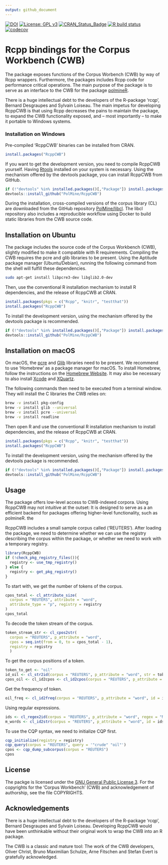 ```yaml
---
output: github_document
---
```


[![DOI](https://zenodo.org/badge/DOI/10.5281/zenodo.5939368.svg)](https://doi.org/10.5281/zenodo.5939368)
[![License: GPL v3](http://img.shields.io/badge/License-GPLv3-blue.svg)](https://www.gnu.org/licenses/gpl-3.0)
[![CRAN\_Status\_Badge](http://www.r-pkg.org/badges/version/RcppCWB)](https://cran.r-project.org/package=RcppCWB)
[![R build status](https://github.com/PolMine/RcppCWB/workflows/R-CMD-check/badge.svg)](https://github.com/PolMine/RcppCWB/actions)
[![codecov](https://codecov.io/gh/PolMine/RcppCWB/branch/master/graph/badge.svg)](https://codecov.io/gh/PolMine/RcppCWB/branch/master)


# Rcpp bindings for the Corpus Workbench (CWB)

The package exposes functions of the Corpus Worbench (CWB) by way of Rcpp wrappers. Furthermore, the packages includes Rcpp code for performance critical operations. The main purpose of the package is to serve as an interface to the CWB for the package [polmineR](https://CRAN.R-project.org/package=RcppCWB).

There is a huge intellectual debt to the developers of the R-package 'rcqp', Bernard Desgraupes and Sylvain Loiseau. The main impetus for developing RcppCWB is that using Rcpp decreases the pains to maintain the package, to expand the CWB functionality exposed, and -- most importantly -- to make it portable to Windows systems.


### Installation on Windows

Pre-compiled 'RcppCWB' binaries can be installed from CRAN.

```r
install.packages("RcppCWB")
```

If you want to get the development version, you need to compile RcppCWB yourself. Having [Rtools](https://cran.r-project.org/bin/windows/Rtools/) installed on your system is necessary. Using the mechanism offered by the devtools package, you can install RcppCWB from GitHub.

```r
if (!"devtools" %in% installed.packages()[,"Package"]) install.packages("devtools")
devtools::install_github("PolMine/RcppCWB")
```

During the installation, cross-compiled versions of the corpus library (CL) are downloaded from the GitHub repository [PolMine/libcl](https://github.com/PolMine/libcl). The libcl repository also includes a reproducible workflow using Docker to build static libraries from the CWB source code.


## Installation on Ubuntu

The package includes the source code of the Corpus Workbench (CWB), slightly modified to make it compatible with R requirements. Compiling the CWB requires the pcre and glib libraries to be present. Using the Aptitude package manager (Ubuntu/Debian), running the following command from the shell will fulfill these dependencies.

```sh
sudo apt-get install libpcre3-dev libglib2.0-dev
```

Then, use the conventional R installation mechanism to install R dependencies, and the release of RcppCWB at CRAN.

```r
install.packages(pkgs = c("Rcpp", "knitr", "testthat"))
install.packages("RcppCWB")
```

To install the development version, using the mechanism offered by the devtools package is recommended.

```r
if (!"devtools" %in% installed.packages()[,"Package"]) install.packages("devtools")
devtools::install_github("PolMine/RcppCWB")
```


## Installation on macOS

On macOS, the [pcre](http://www.pcre.org/) and [Glib](https://docs.gtk.org/glib) libraries need to be present. We recommend to use 'Homebrew' as a package manager for macOS. To install Homebrew, follow the instructions on the [Homebrew Website](https://brew.sh/index_de.html). It may also be necessary to also install [Xcode](https://developer.apple.com/xcode/) and [XQuartz](https://www.xquartz.org).

The following commands then need to be executed from a terminal window. They will install the C libraries the CWB relies on:

```sh
brew -v install pkg-config
brew -v install glib --universal
brew -v install pcre --universal
brew -v install readline
```

Then open R and use the conventional R installation mechanism to install dependencies, and the release of RcppCWB at CRAN.

```r
install.packages(pkgs = c("Rcpp", "knitr", "testthat"))
install.packages("RcppCWB")
```

To install the development version, using the mechanism offered by the devtools package is recommended.

```r
if (!"devtools" %in% installed.packages()[,"Package"]) install.packages("devtools")
devtools::install_github("PolMine/RcppCWB")
```


## Usage

The package offers low-level access to CWB-indexed corpora. Using RcppCWB may not intuitive at the outset: It is designed to serve as a an efficient backend for packages offering higher-level functionality, such as polmineR. the 

RcppCWB includes a small sample corpus called ('REUTERS'). After loading the package, we need to determine whether we can use the registry describing the corpus within the package, or whether we need to work with a temporary registry.

```r
library(RcppCWB)
if (!check_pkg_registry_files()){
  registry <- use_tmp_registry()
} else {
  registry <- get_pkg_registry()
} 
```

To start with, we get the number of tokens of the corpus.

```r
cpos_total <- cl_attribute_size(
  corpus = "REUTERS", attribute = "word",
  attribute_type = "p", registry = registry
)
cpos_total
```

To decode the token stream of the corpus.

```r
token_stream_str <- cl_cpos2str(
  corpus = "REUTERS", p_attribute = "word",
  cpos = seq.int(from = 0, to = cpos_total - 1),
  registry = registry
  )
```

To get the corpus positions of a token.

```r
token_to_get <- "oil"
id_oil <- cl_str2id(corpus = "REUTERS", p_attribute = "word", str = token_to_get)
cpos_oil <- cl_id2cpos <- cl_id2cpos(corpus = "REUTERS", p_attribute = "word", id = id_oil)
```

Get the frequency of token.

```r
oil_freq <- cl_id2freq(corpus = "REUTERS", p_attribute = "word", id = id_oil)
```

Using regular expressions.

```r
ids <- cl_regex2id(corpus = "REUTERS", p_attribute = "word", regex = "M.*")
m_words <- cl_id2str(corpus = "REUTERS", p_attribute = "word", id = ids)
```
To use the CQP syntax, we need to initialize CQP first.

```r
cqp_initialize(registry = registry)
cqp_query(corpus = "REUTERS", query = '"crude" "oil"')
cpos <- cqp_dump_subcorpus(corpus = "REUTERS")
cpos
```


## License

The packge is licensed under the [GNU General Public License 3](https://www.gnu.org/licenses/gpl-3.0.de.html). For the copyrights for the 'Corpus Workbench' (CWB) and acknowledgement of authorship, see the file COPYRIGHTS.


## Acknowledgements

There is a huge intellectual debt to the developers of the R-package 'rcqp', Bernard Desgraupes and Sylvain Loiseau. Developing RcppCWB would have been unthinkable without their original work to wrap the CWB into an R package.

The CWB is a classic and mature tool: The work of the CWB developers, Oliver Christ, Bruno Maximilian Schulze, Arne Fitschen and Stefan Evert is gratefully acknowledged.
